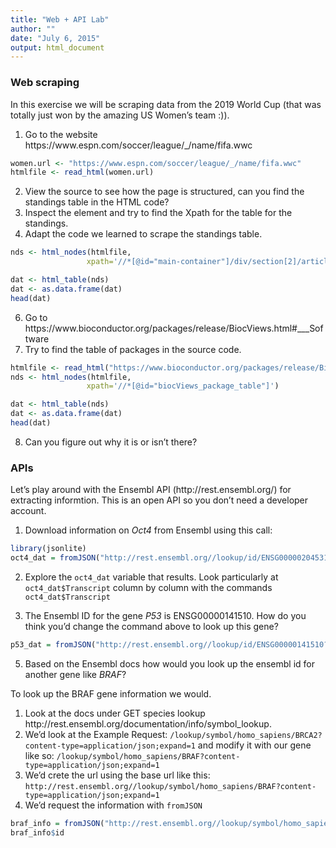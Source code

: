 ```yaml
---
title: "Web + API Lab"
author: ""
date: "July 6, 2015"
output: html_document
---
```


### Web scraping

In this exercise we will be scraping data from the 2019 World Cup (that was totally just won by the amazing US Women's team :)). 



1. Go to the website https://www.espn.com/soccer/league/_/name/fifa.wwc

```r
women.url <- "https://www.espn.com/soccer/league/_/name/fifa.wwc"
htmlfile <- read_html(women.url)
```

2. View the source to see how the page is structured, can you find the standings table in the HTML code?
3. Inspect the element and try to find the Xpath for the table for the standings. 
4. Adapt the code we learned to scrape the standings table. 

```r

nds <- html_nodes(htmlfile,                
                 xpath='//*[@id="main-container"]/div/section[2]/article[2]/div/table')

dat <- html_table(nds)
dat <- as.data.frame(dat)
head(dat)
```



6. Go to https://www.bioconductor.org/packages/release/BiocViews.html#___Software
7. Try to find the table of packages in the source code. 
```r

htmlfile <- read_html("https://www.bioconductor.org/packages/release/BiocViews.html#___Software")
nds <- html_nodes(htmlfile,                
                 xpath='//*[@id="biocViews_package_table"]')

dat <- html_table(nds)
dat <- as.data.frame(dat)
head(dat)
```



8. Can you figure out why it is or isn't there? 


### APIs

Let's play around with the Ensembl API (http://rest.ensembl.org/) for extracting informtion. This is an open API so you don't need a developer account. 

1. Download information on _Oct4_ from Ensembl using this call:
```r
library(jsonlite)
oct4_dat = fromJSON("http://rest.ensembl.org//lookup/id/ENSG00000204531?content-type=application/json;expand=1")
```

2. Explore the `oct4_dat` variable that results. Look particularly at `oct4_dat$Transcript` column by column with the commands `oct4_dat$Transcript`

4. The Ensembl ID for the gene _P53_ is ENSG00000141510. How do you think you'd change the command above to look up this gene?

```r
p53_dat = fromJSON("http://rest.ensembl.org//lookup/id/ENSG00000141510?content-type=application/json;expand=1")
```


5. Based on the Ensembl docs how would you look up the ensembl id for another gene like _BRAF_? 

To look up the BRAF gene information we would. 

1. Look at the docs under GET species lookup http://rest.ensembl.org/documentation/info/symbol_lookup. 
2. We'd look at the Example Request: `/lookup/symbol/homo_sapiens/BRCA2?content-type=application/json;expand=1` and modify it with our gene like so: 
`/lookup/symbol/homo_sapiens/BRAF?content-type=application/json;expand=1`
3. We'd crete the url using the base url like this: `http://rest.ensembl.org//lookup/symbol/homo_sapiens/BRAF?content-type=application/json;expand=1`
4. We'd request the information with `fromJSON`
```r
braf_info = fromJSON("http://rest.ensembl.org//lookup/symbol/homo_sapiens/BRAF?content-type=application/json;expand=1")
braf_info$id
```

